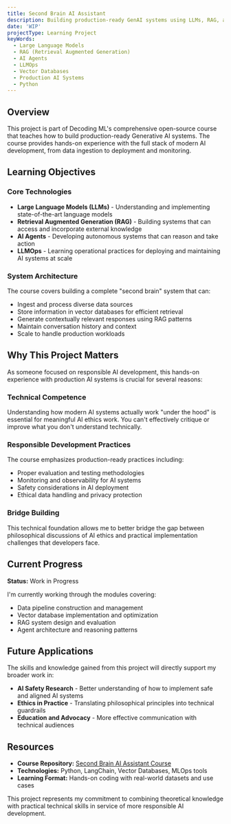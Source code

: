 ```yaml
---
title: Second Brain AI Assistant
description: Building production-ready GenAI systems using LLMs, RAG, agents and LLMOps as part of Decoding ML's open-source course
date: 'WIP'
projectType: Learning Project
keyWords:
  - Large Language Models
  - RAG (Retrieval Augmented Generation)
  - AI Agents
  - LLMOps
  - Vector Databases
  - Production AI Systems
  - Python
---
```


## Overview

This project is part of Decoding ML's comprehensive open-source course that teaches how to build production-ready Generative AI systems. The course provides hands-on experience with the full stack of modern AI development, from data ingestion to deployment and monitoring.

## Learning Objectives

### Core Technologies
- **Large Language Models (LLMs)** - Understanding and implementing state-of-the-art language models
- **Retrieval Augmented Generation (RAG)** - Building systems that can access and incorporate external knowledge
- **AI Agents** - Developing autonomous systems that can reason and take action
- **LLMOps** - Learning operational practices for deploying and maintaining AI systems at scale

### System Architecture
The course covers building a complete "second brain" system that can:
- Ingest and process diverse data sources
- Store information in vector databases for efficient retrieval
- Generate contextually relevant responses using RAG patterns
- Maintain conversation history and context
- Scale to handle production workloads

## Why This Project Matters

As someone focused on responsible AI development, this hands-on experience with production AI systems is crucial for several reasons:

### Technical Competence
Understanding how modern AI systems actually work "under the hood" is essential for meaningful AI ethics work. You can't effectively critique or improve what you don't understand technically.

### Responsible Development Practices
The course emphasizes production-ready practices including:
- Proper evaluation and testing methodologies
- Monitoring and observability for AI systems
- Safety considerations in AI deployment
- Ethical data handling and privacy protection

### Bridge Building
This technical foundation allows me to better bridge the gap between philosophical discussions of AI ethics and practical implementation challenges that developers face.

## Current Progress

**Status:** Work in Progress

I'm currently working through the modules covering:
- Data pipeline construction and management
- Vector database implementation and optimization
- RAG system design and evaluation
- Agent architecture and reasoning patterns

## Future Applications

The skills and knowledge gained from this project will directly support my broader work in:
- **AI Safety Research** - Better understanding of how to implement safe and aligned AI systems
- **Ethics in Practice** - Translating philosophical principles into technical guardrails
- **Education and Advocacy** - More effective communication with technical audiences

## Resources

- **Course Repository:** [Second Brain AI Assistant Course](https://github.com/decodingml/second-brain-ai-assistant-course)
- **Technologies:** Python, LangChain, Vector Databases, MLOps tools
- **Learning Format:** Hands-on coding with real-world datasets and use cases

This project represents my commitment to combining theoretical knowledge with practical technical skills in service of more responsible AI development.
